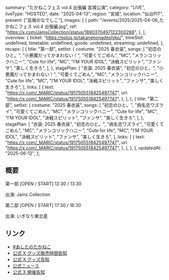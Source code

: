   summary: "たかねこフェス vol.4 出張編 宮城公演",
  category: "LIVE",
  liveType: "HOSTED",
  date: "2025-04-13",
  region: "宮城",
  location: "仙台PIT",
  present: ["高嶺のなでしこ"],
  images: [
    {
      path: "/events/2025/2025-04-06_たかねこフェス vol.4 出張編.jpg",
      ref: "https://x.com/JamsCollection/status/1890370497122300288",
    },
  ],
  overview: {
    ticket: "https://eplus.jp/takanenonadeshiko/",
    timeSlot: undefined,
    timetable: undefined,
    goods: undefined,
    streaming: undefined,
  },
  recaps: [
    {
      title: "第一部",
      setlist: {
        costume: "2025 春衣装",
        songs: [
          "初恋のひと。",
          "小悪魔だってかまわない！",
          "可愛くてごめん",
          "MC",
          "メランコリックハニー",
          "Cute for life",
          "MC",
          "I’M YOUR IDOL",
          "決戦スピリット",
          "ファンサ",
          "美しく生きろ",
        ],
      },
      stagePlan: [
        "衣装: 2025 春衣装",
        "初恋のひと。",
        "小悪魔だってかまわない！",
        "可愛くてごめん",
        "MC",
        "メランコリックハニー",
        "Cute for life",
        "MC",
        "I’M YOUR IDOL",
        "決戦スピリット",
        "ファンサ",
        "美しく生きろ",
      ],
      links: [
        {
          text: "https://x.com/_MARIC/status/1917505518425497747",
          url: "https://x.com/_MARIC/status/1917505518425497747",
        },
      ],
    },
    {
      title: "第二部",
      setlist: {
        costume: "2025 春衣装",
        songs: [
          "初恋のひと。",
          "病名恋ワズライ",
          "可愛くてごめん",
          "MC",
          "メランコリックハニー",
          "Cute for life",
          "MC",
          "I’M YOUR IDOL",
          "決戦スピリット",
          "ファンサ",
          "美しく生きろ",
        ],
      },
      stagePlan: [
        "衣装: 2025 春衣装",
        "初恋のひと。",
        "病名恋ワズライ",
        "可愛くてごめん",
        "MC",
        "メランコリックハニー",
        "Cute for life",
        "MC",
        "I’M YOUR IDOL",
        "決戦スピリット",
        "ファンサ",
        "美しく生きろ",
      ],
      links: [
        {
          text: "https://x.com/_MARIC/status/1917505518425497747",
          url: "https://x.com/_MARIC/status/1917505518425497747",
        },
      ],
    },
  ],
  updatedAt: "2025-06-12",
};

## 概要

第一部 [OPEN / START] 12:30 / 13:30

出演: Jams Collection

第二部 [OPEN / START] 17:30 / 18:30

出演: いぎなり東北産

## リンク

- [#あしたのたかねこ](https://x.com/takanenofficial/status/1911034063151837216)
- [公式 X グッズ販売時間告知](https://x.com/takanenofficial/status/1911221590307881421)
- [公式 X グッズ告知](https://x.com/takanenofficial/status/1908444525334585657)
- [公式ニュース](https://takanenonadeshiko.jp/?p=3362)
- [公式 X 開催告知](https://x.com/takanenofficial/status/1866754911347892258)
